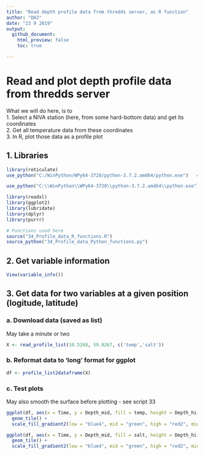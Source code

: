 ```yaml
---
title: "Read depth profile data from thredds server, as R function"
author: "DHJ"
date: "23 9 2019"
output: 
  github_document:
    html_preview: false
    toc: true

---
```


# Read and plot depth profile data from thredds server  

What we will do here, is to  
1. Select a NIVA station (here, from some hard-bottom data) and get its coordinates    
2. Get all temperature data from these coordinates  
3. In R, plot those data as a profile plot  

## 1. Libraries
```r
library(reticulate)
use_python("C:/WinPython/WPy64-3720/python-3.7.2.amd64/python.exe")   # my Python installation

use_python("C:\\WinPython\\WPy64-3720\\python-3.7.2.amd64\\python.exe")

library(readxl)
library(ggplot2)
library(lubridate)
library(dplyr)
library(purrr)

# Functions used here
source("34_Profile_data_R_functions.R")
source_python("34_Profile_data_Python_functions.py")

```


## 2. Get variable information   
```r
View(variable_info())
```

## 3. Get data for two variables at a given position (logitude, latitude)   

### a. Download data (saved as list)
May take a minute or two  
```r
X <- read_profile_list(10.5268, 59.0267, c('temp','salt'))
```

### b. Reformat data to 'long' format for ggplot  
```r
df <- profile_list2dataframe(X)
```

### c. Test plots  
May also smooth the surface before plotting - see script 33  
```r
ggplot(df, aes(x = Time, y = Depth_mid, fill = temp, height = Depth_hi- Depth_lo)) +
  geom_tile() +
  scale_fill_gradient2(low = "blue4", mid = "green", high = "red2", midpoint = 10)

ggplot(df, aes(x = Time, y = Depth_mid, fill = salt, height = Depth_hi- Depth_lo)) +
  geom_tile() +
  scale_fill_gradient2(low = "blue4", mid = "green", high = "red2", midpoint = 25)

```

